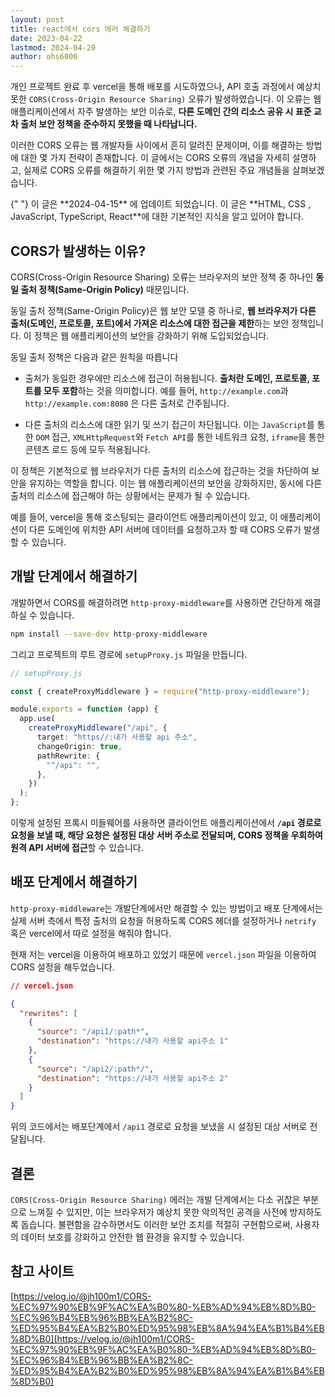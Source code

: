 ```yaml
---
layout: post
title: react에서 cors 에러 해결하기
date: 2023-04-22
lastmod: 2024-04-20
author: ohs6006
---
```


개인 프로젝트 완료 후 vercel을 통해 배포를 시도하였으나, API 호출 과정에서 예상치 못한 `CORS(Cross-Origin Resource Sharing)` 오류가 발생하였습니다. 이 오류는 웹 애플리케이션에서 자주 발생하는 보안 이슈로, **다른 도메인 간의 리소스 공유 시 표준 교차 출처 보안 정책을 준수하지 못했을 때 나타납니다.**

이러한 CORS 오류는 웹 개발자들 사이에서 흔히 알려진 문제이며, 이를 해결하는 방법에 대한 몇 가지 전략이 존재합니다. 이 글에서는 CORS 오류의 개념을 자세히 설명하고, 실제로 CORS 오류를 해결하기 위한 몇 가지 방법과 관련된 주요 개념들을 살펴보겠습니다.

<Callout type="info" row={true}>
  {" "}
  이 글은 **2024-04-15** 에 업데이트 되었습니다.
</Callout>

<Callout type="warn" row={true}>
  이 글은 **HTML, CSS , JavaScript, TypeScript, React**에 대한 기본적인 지식을
  알고 있어야 합니다.
</Callout>

## CORS가 발생하는 이유?

CORS(Cross-Origin Resource Sharing) 오류는 브라우저의 보안 정책 중 하나인 **동일 출처 정책(Same-Origin Policy)** 때문입니다.

동일 출처 정책(Same-Origin Policy)은 웹 보안 모델 중 하나로, **웹 브라우저가 다른 출처(도메인, 프로토콜, 포트)에서 가져온 리소스에 대한 접근을 제한**하는 보안 정책입니다. 이 정책은 웹 애플리케이션의 보안을 강화하기 위해 도입되었습니다.

동일 출처 정책은 다음과 같은 원칙을 따릅니다

- 출처가 동일한 경우에만 리소스에 접근이 허용됩니다. **출처란 도메인, 프로토콜, 포트를 모두 포함**하는 것을 의미합니다. 예를 들어, `http://example.com`과 `http://example.com:8080` 은 다른 출처로 간주됩니다.

- 다른 출처의 리소스에 대한 읽기 및 쓰기 접근이 차단됩니다. 이는 `JavaScript`를 통한 `DOM` 접근, `XMLHttpRequest`와 `Fetch API`를 통한 네트워크 요청, `iframe`을 통한 콘텐츠 로드 등에 모두 적용됩니다.

이 정책은 기본적으로 웹 브라우저가 다른 출처의 리소스에 접근하는 것을 차단하여 보안을 유지하는 역할을 합니다. 이는 웹 애플리케이션의 보안을 강화하지만, 동시에 다른 출처의 리소스에 접근해야 하는 상황에서는 문제가 될 수 있습니다.

예를 들어, vercel을 통해 호스팅되는 클라이언트 애플리케이션이 있고, 이 애플리케이션이 다른 도메인에 위치한 API 서버에 데이터를 요청하고자 할 때 CORS 오류가 발생할 수 있습니다.

## 개발 단계에서 해결하기

개발하면서 CORS를 해결하려면 `http-proxy-middleware`를 사용하면 간단하게 해결하실 수 있습니다.

```bash
npm install --save-dev http-proxy-middleware
```

그리고 프로젝트의 루트 경로에 `setupProxy.js` 파일을 만듭니다.

```ts
// setupProxy.js

const { createProxyMiddleware } = require("http-proxy-middleware");

module.exports = function (app) {
  app.use(
    createProxyMiddleware("/api", {
      target: "https//:내가 사용할 api 주소",
      changeOrigin: true,
      pathRewrite: {
        "^/api": "",
      },
    })
  );
};
```

이렇게 설정된 프록시 미들웨어를 사용하면 클라이언트 애플리케이션에서 **`/api` 경로로 요청을 보낼 때, 해당 요청은 설정된 대상 서버 주소로 전달되며, CORS 정책을 우회하여 원격 API 서버에 접근**할 수 있습니다.

## 배포 단계에서 해결하기

`http-proxy-middleware`는 개발단계에서만 해결할 수 있는 방법이고 배포 단계에서는 실제 서버 측에서 특정 출처의 요청을 허용하도록 CORS 헤더를 설정하거나 `netrify` 혹은 vercel에서 따로 설정을 해줘야 합니다.

현재 저는 vercel을 이용하여 배포하고 있었기 때문에 `vercel.json` 파일을 이용하여 CORS 설정을 해두었습니다.

```json
// vercel.json

{
  "rewrites": [
    {
      "source": "/api1/:path*",
      "destination": "https://내가 사용할 api주소 1"
    },
    {
      "source": "/api2/:path*/",
      "destination": "https://내가 사용할 api주소 2"
    }
  ]
}
```

위의 코드에서는 배포단계에서 `/api1` 경로로 요청을 보냈을 시 설정된 대상 서버로 전달됩니다.

## 결론

`CORS(Cross-Origin Resource Sharing)` 에러는 개발 단계에서는 다소 귀찮은 부분으로 느껴질 수 있지만, 이는 브라우저가 예상치 못한 악의적인 공격을 사전에 방지하도록 돕습니다. 불편함을 감수하면서도 이러한 보안 조치를 적절히 구현함으로써, 사용자의 데이터 보호를 강화하고 안전한 웹 환경을 유지할 수 있습니다.

## 참고 사이트

[https://velog.io/@jh100m1/CORS-%EC%97%90%EB%9F%AC%EA%B0%80-%EB%AD%94%EB%8D%B0-%EC%96%B4%EB%96%BB%EA%B2%8C-%ED%95%B4%EA%B2%B0%ED%95%98%EB%8A%94%EA%B1%B4%EB%8D%B0](https://velog.io/@jh100m1/CORS-%EC%97%90%EB%9F%AC%EA%B0%80-%EB%AD%94%EB%8D%B0-%EC%96%B4%EB%96%BB%EA%B2%8C-%ED%95%B4%EA%B2%B0%ED%95%98%EB%8A%94%EA%B1%B4%EB%8D%B0)

